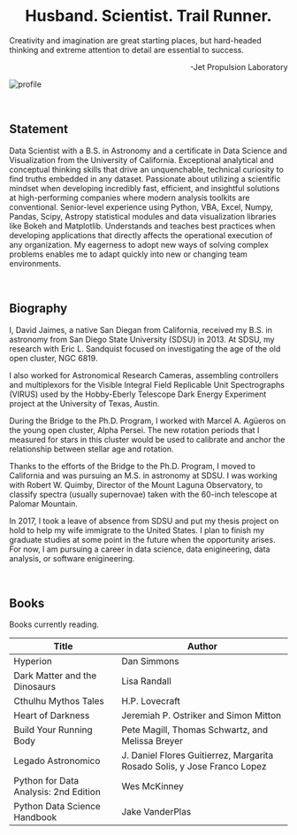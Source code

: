 <br/>

<h1 align="center">
  Husband. Scientist. Trail Runner.
</h1>

Creativity and imagination are great starting places, but hard-headed thinking and extreme attention to detail are essential to success.

<p align="right">
  -Jet Propulsion Laboratory
</p>

![profile](../../images/profile.jpg)

<br/>

## Statement

Data Scientist with a B.S. in Astronomy and a certificate in Data Science and Visualization from the University of California. Exceptional analytical and conceptual thinking skills that drive an unquenchable, technical curiosity to find truths embedded in any dataset. Passionate about utilizing a scientific mindset when developing incredibly fast, efficient, and insightful solutions at high-performing companies where modern analysis toolkits are conventional. Senior-level experience using Python, VBA, Excel, Numpy, Pandas, Scipy, Astropy statistical modules and data visualization libraries like Bokeh and Matplotlib. Understands and teaches best practices when developing applications that directly affects the operational execution of any organization. My eagerness to adopt new ways of solving complex problems enables me to adapt quickly into new or changing team environments.

<br/>

## Biography

I, David Jaimes, a native San Diegan from California, received my B.S. in astronomy from San Diego State University (SDSU) in 2013. At SDSU, my research with Eric L. Sandquist focused on investigating the age of the old open cluster, NGC 6819.

I also worked for Astronomical Research Cameras, assembling controllers and multiplexors for the Visible Integral Field Replicable Unit Spectrographs (VIRUS) used by the Hobby-Eberly Telescope Dark Energy Experiment project at the University of Texas, Austin.

During the Bridge to the Ph.D. Program, I worked with Marcel A. Agüeros on the young open cluster, Alpha Persei. The new rotation periods that I measured for stars in this cluster would be used to calibrate and anchor the relationship between stellar age and rotation.

Thanks to the efforts of the Bridge to the Ph.D. Program, I moved to California and was pursuing an M.S. in astronomy at SDSU. I was working with Robert W. Quimby, Director of the Mount Laguna Observatory, to classify spectra (usually supernovae) taken with the 60-inch telescope at Palomar Mountain.

In 2017, I took a leave of absence from SDSU and put my thesis project on hold to help my wife immigrate to the United States. I plan to finish my graduate studies at some point in the future when the opportunity arises. For now, I am pursuing a career in data science, data enigineering, data analysis, or software enigineering.

<br/>

## Books

Books currently reading.

Title | Author
--- | ---
Hyperion | Dan Simmons
Dark Matter and the Dinosaurs | Lisa Randall
Cthulhu Mythos Tales | H.P. Lovecraft
Heart of Darkness | Jeremiah P. Ostriker and Simon Mitton
Build Your Running Body | Pete Magill, Thomas Schwartz, and Melissa Breyer
Legado Astronomico | J. Daniel Flores Guitierrez, Margarita Rosado Solis, y Jose Franco Lopez
Python for Data Analysis: 2nd Edition | Wes McKinney
Python Data Science Handbook | Jake VanderPlas
